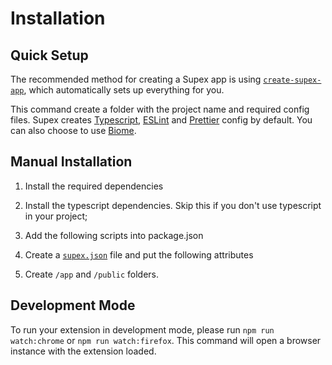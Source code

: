 
# Installation

## Quick Setup

The recommended method for creating a Supex app is using [`create-supex-app`](), which automatically sets up everything for you.

<Editor code="npx create-supex" />

This command create a folder with the project name and required config files. Supex creates [Typescript](), [ESLint]() and [Prettier]() config by default. You can also choose to use [Biome]().

## Manual Installation

1. Install the required dependencies

   <Editor sync="framework" code={codes.install} />

2. Install the typescript dependencies. Skip this if you don't use typescript in your project;

   <Editor sync="framework" code={codes.typescript} />

3. Add the following scripts into package.json

   <Editor code={codes.package} filename="package.json" />

4. Create a [`supex.json`]() file and put the following attributes

   <Editor
     code={codes.configuration}
     filename="supex.json"
     comment="Please replace `name`, `version` and `description` values with your extension specific."
   />

5. Create `/app` and `/public` folders.

## Development Mode

To run your extension in development mode, please run `npm run watch:chrome` or `npm run watch:firefox`. This command will open a browser instance with the extension loaded.
